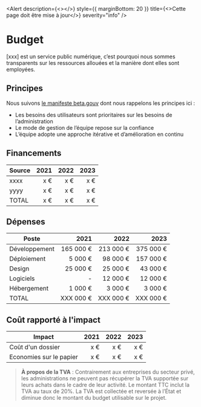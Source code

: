 
<Head>
  <title>Budget | template</title>
</Head>

<Alert description={<></>} style={{ marginBottom: 20 }} title={<>Cette page doit être mise à jour</>} severity="info" />

# Budget

[xxx] est un service public numérique, c’est pourquoi nous sommes transparents sur les ressources allouées et la manière dont elles sont employées.

## Principes

Nous suivons [le manifeste beta.gouv](https://beta.gouv.fr/manifeste) dont nous rappelons les principes ici :

- Les besoins des utilisateurs sont prioritaires sur les besoins de l’administration
- Le mode de gestion de l’équipe repose sur la confiance
- L’équipe adopte une approche itérative et d’amélioration en continu

## Financements

| Source | 2021 | 2022 | 2023 |
| ------ | ---: | ---: | ---: |
| xxxx   |  x € |  x € |  x € |
| yyyy   |  x € |  x € |  x € |
| TOTAL  |  x € |  x € |  x € |

## Dépenses

| Poste         |      2021 |      2022 |      2023 |
| ------------- | --------: | --------: | --------: |
| Développement | 165 000 € | 213 000 € | 375 000 € |
| Déploiement   |   5 000 € |  98 000 € | 157 000 € |
| Design        |  25 000 € |  25 000 € |  43 000 € |
| Logiciels     |         - |  12 000 € |  12 000 € |
| Hébergement   |   1 000 € |   3 000 € |   3 000 € |
| TOTAL         | XXX 000 € | XXX 000 € | XXX 000 € |

## Coût rapporté à l'impact

| Impact                  | 2021 | 2022 | 2023 |
| ----------------------- | ---: | ---: | ---: |
| Coût d'un dossier       |  x € |  x € |  x € |
| Economies sur le papier |  x € |  x € |  x € |

> **À propos de la TVA** : Contrairement aux entreprises du secteur privé, les administrations ne peuvent pas récupérer la TVA supportée sur leurs achats dans le cadre de leur activité. Le montant TTC inclut la TVA au taux de 20%. La TVA est collectée et reversée à l’État et diminue donc le montant du budget utilisable sur le projet.
